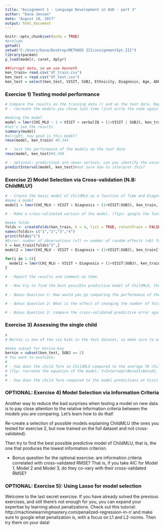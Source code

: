 ```yaml
---
title: "Assignment 1 - Language Development in ASD - part 3"
author: "Dana Jensen"
date: "August 10, 2017"
output: html_document
---
```

```r
knitr::opts_chunk$set(echo = TRUE)
#prelude
getwd()
setwd("C:/Users/Dana/Desktop/METHODS III/assignmentIpt.III")
library(pacman)
p_load(modelr, caret, dplyr)

##Currupt data, so we use kenneth
ken_train= read.csv("df_train.csv")
ken_test = read.csv("df_test.csv")
ken_test = select(ken_test, VISIT, SUBJ, Ethnicity, Diagnosis, Age, ADOS, types_CHI, tokens_CHI, CHI_MLU, verbalIQ, nonVerbalIQ, types_MOT, MOT_MLU, tokens_MOT)
```

### Exercise 1) Testing model performance

```r
# Compare the results on the training data () and on the test data. Report both of them. Discuss why they are different.
# - recreate the models you chose last time (just write the code again and apply it to Assignment2TrainData1.csv)

#making the model
model = lmer(CHI_MLU ~ 1 + VISIT + verbalIQ + (1+VISIT | SUBJ), ken_train, REML = F)
#let's see the results
summary(model)
#alright, how good is this model?
rmse(model, ken_train) #0.344

# - test the performance of the models on the test data 
rmse(model, ken_test)#0.349

# - optional: predictions are never certain, can you identify the uncertainty of the predictions? (e.g. google predictinterval())
predictInterval(model, ken_test)#not sure how to interpret this?

```

### Exercise 2) Model Selection via Cross-validation (N.B: ChildMLU!)
```r
# - Create the basic model of ChildMLU as a function of Time and Diagnosis (don't forget the random effects!).
#make a model
model1 = lmer(CHI_MLU ~ VISIT + Diagnosis + (1+VISIT|SUBJ), ken_train, REML = F)

# - Make a cross-validated version of the model. (Tips: google the function "createFolds";  loop through each fold, train a model on the other folds and test it on the fold)

#make folds
folds <- createFolds(ken_train, k = 4, list = TRUE, returnTrain = FALSE)
names(folds)= c("1","2","3","4")
print(folds$"1")
#Error: number of observations (=7) <= number of random effects (=8) for term (VISIT | SUBJ); the random-effects parameters and the residual variance (or scale parameter) are probably unidentifiable
t = ken_train[folds$"1",]
model2 = lmer(CHI_MLU ~ VISIT + Diagnosis + (1+VISIT|SUBJ), ken_train[folds$"1",], REML = F)

for(i in 1:4){
  model2 = lmer(CHI_MLU ~ VISIT + Diagnosis + (1+VISIT|SUBJ), ken_train[folds$i,])
}
    
# - Report the results and comment on them.

# - Now try to find the best possible predictive model of ChildMLU, that is, the one that produces the best cross-validated results.
 
# - Bonus Question 1: How would you go comparing the performance of the basic model and the cross-validated model on the testing set?

# - Bonus Question 2: What is the effect of changing the number of folds? Can you plot RMSE as a function of number of folds?

# - Bonus Question 3: compare the cross-validated predictive error against the actual predictive error on the test data
```
### Exercise 3) Assessing the single child

```r
# 
# Bernie is one of the six kids in the test dataset, so make sure to extract that child alone for the following analysis.

#make subset for bernie-boy
bernie = subset(ken_test, SUBJ == 2)
# You want to evaluate:
# 
# - how does the child fare in ChildMLU compared to the average TD child at each visit? ***Define the distance in terms of absolute difference between this Child and the average TD***. - WHAT DOES THIS MEAN?
# (Tip: recreate the equation of the model: Y=Intercept+BetaX1+BetaX2, etc; ***input the average of the TD group  for each parameter in the model as X1, X2, etc.).*** - WHAT DOES THIS MEAN??
# 
# - how does the child fare compared to the model predictions at Visit 6? Is the child below or above expectations? (tip: use the predict() function on Bernie's data only and compare the prediction with the actual performance of the child)

```
### OPTIONAL: Exercise 4) Model Selection via Information Criteria
Another way to reduce the bad surprises when testing a model on new data is to pay close attention to the relative information criteria between the models you are comparing. Let's learn how to do that!

Re-create a selection of possible models explaining ChildMLU (the ones you tested for exercise 2, but now trained on the full dataset and not cross-validated).

Then try to find the best possible predictive model of ChildMLU, that is, the one that produces the lowest information criterion.

- Bonus question for the optional exercise: are information criteria correlated with cross-validated RMSE? That is, if you take AIC for Model 1, Model 2 and Model 3, do they co-vary with their cross-validated RMSE?

### OPTIONAL: Exercise 5): Using Lasso for model selection
Welcome to the last secret exercise. If you have already solved the previous exercises, and still there's not enough for you, you can expand your expertise by learning about penalizations. Check out this tutorial: http://machinelearningmastery.com/penalized-regression-in-r/ and make sure to google what penalization is, with a focus on L1 and L2-norms. Then try them on your data!


